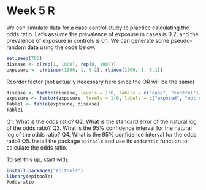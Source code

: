 Week 5 R
====

We can simulate data for a case control study to practice calculating the odds ratio. Let's assume the prevalence of exposure in cases is 0.2, and the prevalence of exposure in controls is 0.1. We can generate some pseudo-random data using the code below.

```r
set.seed(706)
disease <- c(rep(1, 1000), rep(0, 1000))
exposure <- c(rbinom(1000, 1, 0.2), rbinom(1000, 1, 0.1))
```

Reorder factor (not actually necessary here since the OR will be the same)

```r
disease <- factor(disease, levels = 1:0, labels = c("case", "control"))
exposure <- factor(exposure, levels = 1:0, labels = c("exposed", "not exposed"))
Table1 <- table(exposure, disease)
Table1
```

Q1. What is the odds ratio?
Q2. What is the standard error of the natural log of the odds ratio?
Q3. What is the 95% confidence interval for the natural log of the odds ratio?
Q4. What is the 95% confidence interval for the odds ratio?
Q5. Install the package `epitools` and use its `oddsratio` function to calculate the odds ratio.

To set this up, start with:
```r
install.packages("epitools")
library(epitools)
?oddsratio
```
